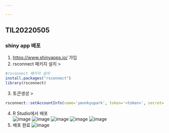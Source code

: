 ```yaml
---

---
```


## TIL20220505

### shiny app 배포

1.  <https://www.shinyapps.io/> 가입\
2.  rsconnect 패키지 설치 \>

``` r
#rsconnect 패키지 설치
install.packages("rsconnect")
library(rsconnect)
```

3.  토큰생성 \>

``` r
rsconnect::setAccountInfo(name='yeonkyupark', token='<token>', secret='<secret>')
```

4.  R Studio에서 배포\
    ![image](https://user-images.githubusercontent.com/72383349/166876006-e89e7af4-78ab-44c6-8068-8c18373383c7.png) ![image](https://user-images.githubusercontent.com/72383349/166876110-409c4b3b-66c3-4fc6-a688-cd8cb4f520b4.png) ![image](https://user-images.githubusercontent.com/72383349/166876230-7003b928-8e50-44f0-b672-883ea7d99950.png) ![image](https://user-images.githubusercontent.com/72383349/166876328-63260c39-0af3-4506-9dea-2ad03875c6b3.png) ![image](https://user-images.githubusercontent.com/72383349/166876654-2d769fd2-30a6-4dca-ba5b-9d8d60353878.png)
5.  배포 완료 ![image](https://user-images.githubusercontent.com/72383349/166876898-1f95d35c-4189-40bc-b51c-b6203900fcba.png)

### 
